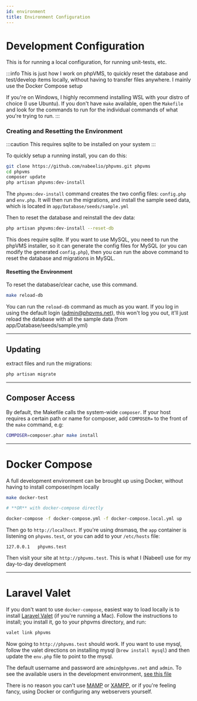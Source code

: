 ```yaml
---
id: environment
title: Environment Configuration
---
```


# Development Configuration

This is for running a local configuration, for running unit-tests, etc. 

:::info
This is just how I work on phpVMS, to quickly reset the database and test/develop items locally, without having to transfer files anywhere. I mainly use the Docker Compose setup

If you're on Windows, I highly recommend installing WSL with your distro of choice (I use Ubuntu). If you don't have `make` available, open the `Makefile` and look for the commands to run for the individual commands of what you're trying to run.
:::

### Creating and Resetting the Environment

:::caution
This requires sqlite to be installed on your system
:::

To quickly setup a running install, you can do this:

```bash
git clone https://github.com/nabeelio/phpvms.git phpvms
cd phpvms
composer update
php artisan phpvms:dev-install
```

The `phpvms:dev-install` command creates the two config files: `config.php` and `env.php`. It will then run the migrations, and install the sample seed data, which is located in `app/Database/seeds/sample.yml`

Then to reset the database and reinstall the dev data:

```bash
php artisan phpvms:dev-install --reset-db
```

This does require sqlite. If you want to use MySQL, you need to run the phpVMS installer, so it can generate the config files for MySQL (or you can modify the generated `config.php`), then you can run the above command to reset the database and migrations in MySQL.

#### Resetting the Environment

To reset the database/clear cache, use this command.

```bash
make reload-db
```

You can run the `reload-db` command as much as you want. If you log in using the default login (admin@phpvms.net), this won't log you out, it'll just reload the database with all the sample data (from app/Database/seeds/sample.yml)

---

## Updating

extract files and run the migrations:

```bash
php artisan migrate
```

---

## Composer Access

By default, the Makefile calls the system-wide `composer`. If your host requires a certain path or name for composer, add `COMPOSER=` to the front of the `make` command, e.g:

```bash
COMPOSER=composer.phar make install
```

---

# Docker Compose

A full development environment can be brought up using Docker, without having to install composer/npm locally

```bash
make docker-test

# **OR** with docker-compose directly

docker-compose -f docker-compose.yml -f docker-compose.local.yml up
```

Then go to `http://localhost`. If you're using dnsmasq, the `app` container is listening on `phpvms.test`, or you can add to your `/etc/hosts` file:

```
127.0.0.1   phpvms.test
```

Then visit your site at `http://phpvms.test`. This is what I (Nabeel) use for my day-to-day development

---

# Laravel Valet

If you don't want to use `docker-compose`, easiest way to load locally is to install [Laravel Valet](https://laravel.com/docs/5.5/valet) (if you're running a Mac). Follow the instructions to install; you install it, go to your phpvms directory, and run:

```bash
valet link phpvms
```

Now going to `http://phpvms.test` should work. If you want to use mysql, follow the valet directions on installing mysql (`brew install mysql`) and then update the `env.php` file to point to the mysql.

The default username and password are `admin@phpvms.net` and `admin`. To see the available users in the development environment, [see this file](https://github.com/nabeelio/phpvms/blob/master/app/Database/seeds/sample.yml#L11) 

There is no reason you can't use [MAMP](https://www.mamp.info/en) or [XAMPP](https://www.apachefriends.org), or if you're feeling fancy, using Docker or configuring any webservers yourself.

